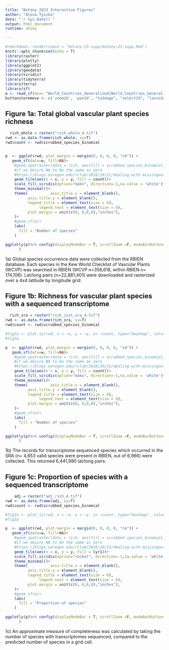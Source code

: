 ```yaml
---
title: "Botany 2023 Interactive Figures"
author: "Alexa Tyszka"
date: "`r Sys.Date()`"
output: html_document
runtime: shiny

---
```


```r
#rmarkdown::render(input = "botany-23-supp/botany-23-supp.Rmd")
knitr::opts_chunk$set(echo = T)
library(raster)
library(plotly)
library(ggplot2)
library(geodata)
library(viridis)
library(tidyterra)
library(terra)
library(sf)
w <- read_sf(dsn= "World_Countries_Generalized/World_Countries_Generalized.shp")
buttonstoremove <- c('zoom2d', 'pan2d', "toImage", "select2d", "lasso2d", "autoScale2d", "hoverClosestCartesian", "hoverCompareCartesian")
```

## Figure 1a: Total global vascular plant species richness



```r

  rich_whole = raster("rich_whole_4.tif")
rwd <- as.data.frame(rich_whole, xy=T)
rwd$count <- rwd$scrubbed_species_binomial 


p  <- ggplot(rwd, plot.margin = margin(0, 0, 0, 0, "cm")) +
   geom_sf(data=w, fill=NA)+
    #geom_spatraster(data = rich, aes(fill = scrubbed_species_binomial)) +
    #if we desire NA to be the same as zero
    #https://blogs.uoregon.edu/rclub/2016/10/21/dealing-with-missingout-of-bounds-values-in-heatmaps/
    geom_tile(aes(x = x, y = y, fill = count))+
    scale_fill_viridis(option="mako", direction=-1,na.value = 'white')+
    theme_minimal()+
    theme(          axis.title.x = element_blank(),
          axis.title.y = element_blank(),
          legend.title = element_text(size = 6), 
               legend.text = element_text(size = 6),
          plot.margin = unit(c(0, 0,0,0),"inches"),
    )+
    #geom_sf(w)+
    labs(
      fill = "Number of species"
    )

ggplotly(p)%>% config(displayModeBar = T, scrollZoom =F, modeBarButtonsToRemove = buttonstoremove)%>% layout(dragmode="pan"
      )
```

1a) Global species occurrence data were collected from the RBIEN database. Each species in the Kew World Checklist of Vascular Plants (WCVP) was searched in RBIEN (WCVP n=356,618, within RBIEN n= 174,106). Lat/long pairs (n=22,881,401) were downloaded and rasterized over a 4x4 latitude by longitude grid. 

## Figure 1b: Richness for vascular plant species with a sequenced transcriptome 



```r
  rich_sra = raster("rich_just_sra_4.tif")
rwd <- as.data.frame(rich_sra, xy=T)
rwd$count <- rwd$scrubbed_species_binomial 

#fig3a <- plot_ly(rwd, x = ~x, y = ~y, z= ~count, type="heatmap", colors = viridis_pal(option = "G", direction=-1)(12))
#fig3a

p  <- ggplot(rwd, plot.margin = margin(0, 0, 0, 0, "cm")) +
   geom_sf(data=w, fill=NA)+
    #geom_spatraster(data = rich, aes(fill = scrubbed_species_binomial)) +
    #if we desire NA to be the same as zero
    #https://blogs.uoregon.edu/rclub/2016/10/21/dealing-with-missingout-of-bounds-values-in-heatmaps/
    geom_tile(aes(x = x, y = y, fill = count))+
    scale_fill_viridis(option="mako", direction=-1,na.value = 'white')+
    theme_minimal()+
    theme(          axis.title.x = element_blank(),
          axis.title.y = element_blank(),
          legend.title = element_text(size = 6), 
               legend.text = element_text(size = 6),
          plot.margin = unit(c(0, 0,0,0),"inches"),
    )+
    #geom_sf(w)+
    labs(
      fill = "Number of species"
    )

ggplotly(p)%>% config(displayModeBar = T, scrollZoom =F, modeBarButtonsToRemove = buttonstoremove)%>% layout(dragmode="pan"
      )
```

1b) The records for transcriptome sequenced species which occurred in the SRA (n= 4,653 valid species were present in RBIEN, out of 6,966) were collected. This returned 6,441,980 lat/long pairs. 

## Figure 1c: Proportion of species with a sequenced transcriptome



```r
    adj = raster("adj_rich_4.tif")
rwd <- as.data.frame(adj, xy=T)
rwd$count <- rwd$scrubbed_species_binomial 

#fig3a <- plot_ly(rwd, x = ~x, y = ~y, z= ~count, type="heatmap", colors = viridis_pal(option = "G", direction=-1)(12))
#fig3a

p  <- ggplot(rwd, plot.margin = margin(0, 0, 0, 0, "cm")) +
   geom_sf(data=w, fill=NA)+
    #geom_spatraster(data = rich, aes(fill = scrubbed_species_binomial)) +
    #if we desire NA to be the same as zero
    #https://blogs.uoregon.edu/rclub/2016/10/21/dealing-with-missingout-of-bounds-values-in-heatmaps/
    geom_tile(aes(x = x, y = y, fill = lyr1))+
    scale_fill_viridis(option="rocket", direction=-1,na.value = 'white')+
    theme_minimal()+
    theme(          axis.title.x = element_blank(),
          axis.title.y = element_blank(),
          legend.title = element_text(size = 6), 
               legend.text = element_text(size = 6),
          plot.margin = unit(c(0, 0,0,0),"inches"),
    )+
    #geom_sf(w)+
    labs(
      fill = "Proportion of species"
    )

ggplotly(p)%>% config(displayModeBar = T, scrollZoom =F, modeBarButtonsToRemove = buttonstoremove)%>% layout(dragmode="pan"
      )
```

1c) An approximate measure of completeness was calculated by taking the number of species with transcriptomes sequenced, compared to the predicted number of species in a grid cell.